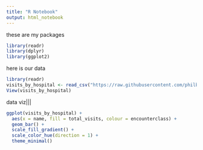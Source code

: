 ```yaml
---
title: "R Notebook"
output: html_notebook
---
```


these are my packages

```r

library(readr)
library(dplyr)
library(ggplot2)


```


here is our data

```r
library(readr)
visits_by_hospital <- read_csv("https://raw.githubusercontent.com/philbowsher/Foundation-of-the-R-Workflow-workshop-2019-09-06/master/Examples/data/visits_by_hospital.csv")
View(visits_by_hospital)


```

data viz|||

```r

ggplot(visits_by_hospital) +
  aes(x = name, fill = total_visits, colour = encounterclass) +
  geom_bar() +
  scale_fill_gradient() +
  scale_color_hue(direction = 1) +
  theme_minimal()

```


